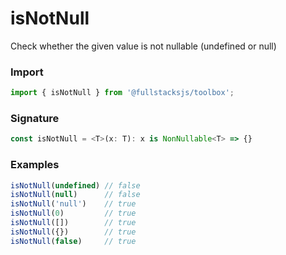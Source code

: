 # isNotNull

Check whether the given value is not nullable (undefined or null)

### Import

```typescript copy
import { isNotNull } from '@fullstacksjs/toolbox';
```

### Signature

```typescript copy
const isNotNull = <T>(x: T): x is NonNullable<T> => {}
```

### Examples

```typescript copy
isNotNull(undefined) // false
isNotNull(null)      // false
isNotNull('null')    // true
isNotNull(0)         // true
isNotNull([])        // true
isNotNull({})        // true
isNotNull(false)     // true
```
